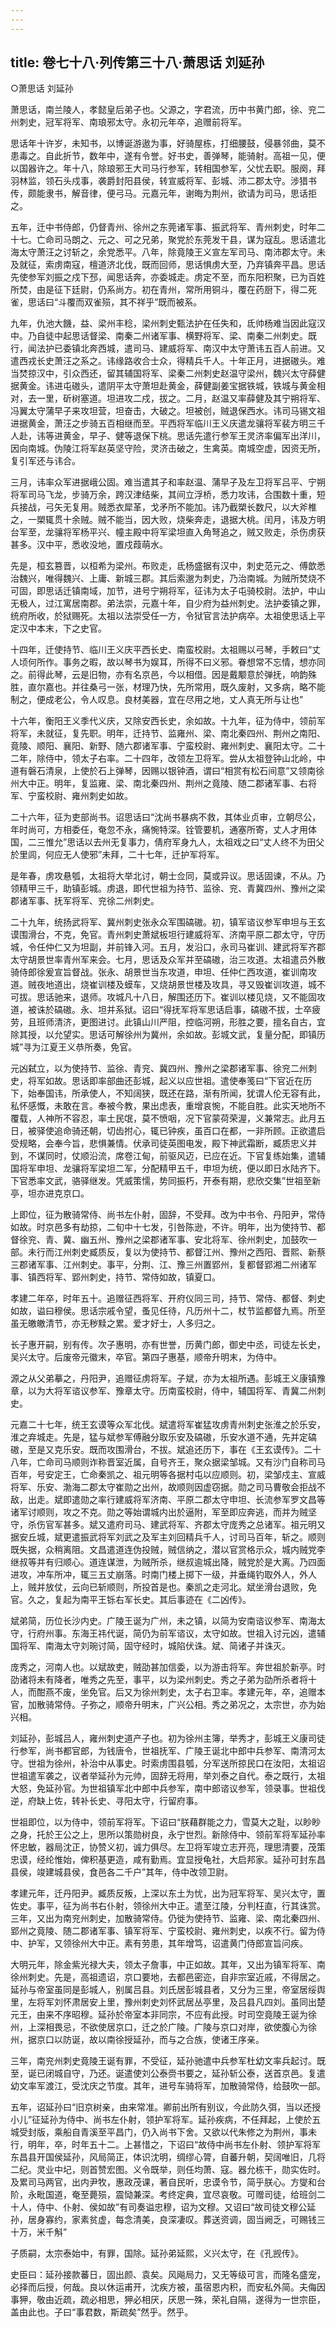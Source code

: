 ```yaml
---
---
---
```

title: 卷七十八·列传第三十八·萧思话  刘延孙
---

○萧思话  刘延孙

萧思话，南兰陵人，孝懿皇后弟子也。父源之，字君流，历中书黄门郎，徐、兖二州刺史，冠军将军、南琅邪太守。永初元年卒，追赠前将军。

思话年十许岁，未知书，以博诞游遨为事，好骑屋栋，打细腰鼓，侵暴邻曲，莫不患毒之。自此折节，数年中，遂有令誉。好书史，善弹琴，能骑射。高祖一见，便以国器许之。年十八，除琅邪王大司马行参军，转相国参军，父忧去职。服阕，拜羽林监，领石头戍事，袭爵封阳县侯，转宣威将军、彭城、沛二郡太守。涉猎书传，颇能隶书，解音律，便弓马。元嘉元年，谢晦为荆州，欲请为司马，思话拒之。

五年，迁中书侍郎，仍督青州、徐州之东莞诸军事、振武将军、青州刺史，时年二十七。亡命司马朗之、元之、可之兄弟，聚党於东莞发干县，谋为寇乱。思话遣北海太守萧汪之讨斩之，余党悉平。八年，除竟陵王义宣左军司马、南沛郡太守。未及就征，索虏南寇，檀道济北伐，既而回师，思话惧虏大至，乃弃镇奔平昌。思话先使参军刘振之戍下邳，闻思话奔，亦委城走。虏定不至，而东阳积聚，已为百姓所焚，由是征下廷尉，仍系尚方。初在青州，常所用铜斗，覆在药厨下，得二死雀，思话曰“斗覆而双雀殒，其不祥乎”既而被系。

九年，仇池大饑，益、梁州丰稔，梁州刺史甄法护在任失和，氐帅杨难当因此寇汉中。乃自徒中起思话督梁、南秦二州诸军事、横野将军、梁、南秦二州刺史。既行，闻法护已委镇北奔西城，遣司马、建威将军、南汉中太守萧讳五百人前进。又遣西戎长史萧汪之系之。讳缘路收合士众，得精兵千人。十年正月，进据磝头。难当焚掠汉中，引众西还，留其辅国将军、梁秦二州刺史赵温守梁州，魏兴太守薛健据黄金。讳进屯磝头，遣阴平太守萧坦赴黄金，薛健副姜宝据铁城，铁城与黄金相对，去一里，斫树塞道。坦进攻二戍，拔之。二月，赵温又率薛健及其宁朔将军、冯翼太守蒲早子来攻坦营，坦奋击，大破之。坦被创，贼退保西水。讳司马锡文祖进据黄金，萧汪之步骑五百相继而至。平西将军临川王义庆遣龙骧将军裴方明三千人赴，讳等进黄金，早子、健等退保下桃。思话先遣行参军王灵济率偏军出洋川，因向南城。伪陵江将军赵英坚守险，灵济击破之，生禽英。南城空虚，因资无所，复引军还与讳合。

三月，讳率众军进据峨公固。难当遣其子和率赵温、蒲早子及左卫将军吕平、宁朔将军司马飞龙，步骑万余，跨汉津结柴，其间立浮桥，悉力攻讳，合围数十重，短兵接战，弓矢无复用。贼悉衣犀革，戈矛所不能加。讳乃截槊长数尺，以大斧椎之，一槊辄贯十余贼。贼不能当，因大败，烧柴奔走，退据大桃。闰月，讳及方明台军至，龙骧将军杨平兴、幢主殿中将军梁坦直入角弩追之，贼又败走，杀伤虏获甚多。汉中平，悉收没地，置戍葭萌水。

先是，桓玄篡晋，以桓希为梁州。布败走，氐杨盛据有汉中，刺史范元之、傅歆悉治魏兴，唯得魏兴、上庸、新城三郡。其后索邈为刺史，乃治南城。为贼所焚烧不可固，即思话迁镇南域，加节，进号宁朔将军，征讳为太子屯骑校尉。法护，中山无极人，过江寓居南郡。弟法崇，元嘉十年，自少府为益州刺史。法护委镇之罪，统府所收，於狱赐死。太祖以法崇受任一方，令狱官言法护病卒。太祖使思话上平定汉中本末，下之史官。

十四年，迁使持节、临川王义庆平西长史、南蛮校尉。太祖赐以弓琴，手敕曰“丈人顷何所作。事务之暇，故以琴书为娱耳，所得不曰义邪。眷想常不忘情，想亦同之。前得此琴，云是旧物，亦有名京邑，今以相借。因是戴颙意於弹抚，响韵殊胜，直尔嘉也。并往桑弓一张，材理乃快，先所常用，既久废射，又多病，略不能制之，便成老公，令人叹息。良材美器，宜在尽用之地，丈人真无所与让也”

十六年，衡阳王义季代义庆，又除安西长史，余如故。十九年，征为侍中，领前军将军，未就征，复先职。明年，迁持节、监雍州、梁、南北秦四州、荆州之南阳、竟陵、顺阳、襄阳、新野、随六郡诸军事、宁蛮校尉、雍州刺史、襄阳太守。二十二年，除侍中，领太子右率。二十四年，改领左卫将军。尝从太祖登钟山北岭，中道有磐石清泉，上使於石上弹琴，因赐以银钟酒，谓曰“相赏有松石间意”又领南徐州大中正。明年，复监雍、梁、南北秦四州、荆州之竟陵、随二郡诸军事、右将军、宁蛮校尉、雍州刺史如故。

二十六年，征为吏部尚书。诏思话曰“沈尚书暴病不救，其体业贞审，立朝尽公，年时尚可，方相委任，奄忽不永，痛惋特深。铨管要机，通塞所寄，丈人才用体国，二三惟允”思话以去州无复事力，倩府军身九人，太祖戏之曰“丈人终不为田父於里闾，何应无人使邪”未拜，二十七年，迁护军将军。

是年春，虏攻悬瓠，太祖将大举北讨，朝士佥同，莫或异议。思话固谏，不从。乃领精甲三千，助镇彭城。虏退，即代世祖为持节、监徐、兖、青冀四州、豫州之梁郡诸军事、抚军将军、兖徐二州刺史。

二十九年，统扬武将军、冀州刺史张永众军围碻磝。初，镇军谘议参军申坦与王玄谟围滑台，不克，免官。青州刺史萧斌板坦行建威将军、济南平原二郡太守，守历城，令任仲仁又为坦副，并前锋入河。五月，发沿口，永司马崔训、建武将军齐郡太守胡景世率青州军来会。七月，思话及众军并至碻磝，治三攻道。太祖遣员外散骑侍郎徐爰宣旨督战。张永、胡景世当东攻道，申坦、任仲仁西攻道，崔训南攻道。贼夜地道出，烧崔训楼及蟆车，又烧胡景世楼及攻具，寻又毁崔训攻道，城不可拔。思话驰来，退师。攻城凡十八日，解围还历下。崔训以楼见烧，又不能固攻道，被诛於碻磝。永、坦并系狱。诏曰“得抚军将军思话启事，碻磝不拔，士卒疲劳，且班师清济，更图进讨。此镇山川严阻，控临河朔，形胜之要，擅名自古，宜除其授，以允望实。思话可解徐州为冀州，余如故。彭城文武，复量分配，即镇历城”寻为江夏王义恭所奏，免官。

元凶弑立，以为使持节、监徐、青兖、冀四州、豫州之梁郡诸军事、徐兖二州刺史，将军如故。思话即率部曲还彭城，起义以应世祖。遣使奉笺曰“下官近在历下，始奉国讳，所承使人，不知阔狭，既还在路，渐有所闻，犹谓人伦无容有此，私怀感慨，未敢在言。奉被今教，果出虑表，重增哀惋，不能自胜。此实天地所不覆载，人神所不容忍，率土民氓，莫不愤咽，况下官蒙荷荣渥，义兼常志。此月五日，被驿使追命骑还朝，切齿拊心，辄已钟疾，虽百口在都，一非所顾。正欲遣启受规略，会奉今旨，悲惧兼情。伏承司徒英图电发，殿下神武霜断，臧质忠义并到，不谋同时，仗顺沿流，席卷江甸，前驱风迈，已应在近。下官复练始集，遣辅国将军申坦、龙骧将军梁坦二军，分配精甲五千，申坦为统，便以即日水陆齐下。下官悉率文武，骆驿继发。凭威策懦，势同振朽，开泰有期，悲欣交集”世祖至新亭，坦亦进克京口。

上即位，征为散骑常侍、尚书左仆射，固辞，不受拜。改为中书令、丹阳尹，常侍如故。时京邑多有劫掠，二旬中十七发，引咎陈逊，不许。明年，出为使持节、都督徐兖、青、冀、幽五州、豫州之梁郡诸军事、安北将军、徐州刺史，加鼓吹一部。未行而江州刺史臧质反，复以为使持节、都督江州、豫州之西阳、晋熙、新蔡三郡诸军事、江州刺史。事平，分荆、江、豫三州置郢州，复都督郢湘二州诸军事、镇西将军、郢州刺史，持节、常侍如故，镇夏口。

孝建二年卒，时年五十。追赠征西将军、开府仪同三司，持节、常侍、都督、刺史如故，谥曰穆侯。思话宗戚令望，蚤见任待，凡历州十二，杖节监都督九焉。所至虽无皦皦清节，亦无秽黩之累。爱才好士，人多归之。

长子惠开嗣，别有传。次子惠明，亦有世誉，历黄门郎，御史中丞，司徒左长史，吴兴太守。后废帝元徽末，卒官。第四子惠基，顺帝升明末，为侍中。

源之从父弟摹之，丹阳尹，追赠征虏将军。子斌，亦为太祖所遇。彭城王义康镇豫章，以为大将军谘议参军、豫章太守。历南蛮校尉，侍中，辅国将军、青冀二州刺史。

元嘉二十七年，统王玄谟等众军北伐。斌遣将军崔猛攻虏青州刺史张淮之於乐安，淮之弃城走。先是，猛与斌参军傅融分取乐安及碻磝，乐安水道不通，先并定碻磝，至是又克乐安。既而攻围滑台，不拔。斌追还历下，事在《王玄谟传》。二十八年，亡命司马顺则诈称晋室近属，自号齐王，聚众据梁邹城。又有沙门自称司马百年，号安定王，亡命秦凯之、祖元明等各据村屯以应顺则。初，梁邹戍主、宣威将军、乐安、渤海二郡太守崔勋之出州，故顺则因虚窃据。勋之司马曹敬会拒战不敌，出走。斌即遣勋之率行建威将军济南、平原二郡太守申坦、长流参军罗文昌等诸军讨顺则，攻之不克。勋之等始谓城内出於逼附，军至即应奔逃，而并为贼坚守，杀伤官军甚多。斌又遣府司马、建武将军、齐郡太守庞秀之总诸军。祖元明又据安丘城，斌更遣振武将军刘武之及军主刘回精兵千人，讨司马百年，斩之。顺则既失据，众稍离阻。文昌遣道连伪投贼，贼信纳之，潜以官赏格示众，城内贼党李继叔等并有归顺心。道连谋泄，为贼所杀，继叔逾城出降，贼党於是大离。乃四面进攻，冲车所冲，辄三五丈崩落。时南门楼上掷下一级，并垂绳钓取外人，外人上，贼并放仗，云向已斩顺则，所投首是也。秦凯之走河北。斌坐滑台退败，免官。久之，复起为南平王铄右军长史。其后事迹在《二凶传》。

斌弟简，历位长沙内史。广陵王诞为广州，未之镇，以简为安南谘议参军、南海太守，行府州事。东海王祎代诞，简仍为前军谘议，太守如故。世祖入讨元凶，遣辅国将军、南海太守刘琬讨简，固守经时，城陷伏诛。斌、简诸子并诛灭。

庞秀之，河南人也。以斌故吏，贼劭甚加信委，以为游击将军。奔世祖於新亭。时劭诸将未有降者，唯秀之先至，事平，以为梁州刺史。秀之子弟为劭所杀者将十人，而酣燕不废，坐免官。后又为徐州刺史，太子右卫率。孝建元年，卒，追赠本官，加散骑常侍。子弥之，顺帝升明末，广兴公相。秀之弟况之，太宗世，亦为始兴相。

刘延孙，彭城吕人，雍州刺史道产子也。初为徐州主簿，举秀才，彭城王义康司徒行参军，尚书都官郎，为钱唐令，世祖抚军、广陵王诞北中郎中兵参军、南清河太守。世祖为徐州，补治中从事史。时索虏围县瓠，分军送所掠民口在汝阳，太祖诏世祖遣军袭之，议者举延孙为元帅，固辞无将用，举刘泰之自代。泰之既行，太祖大怒，免延孙官。为世祖镇军北中郎中兵参军，南中郎谘议参军，领录事。世祖伐逆，府缺上佐，转补长史、寻阳太守，行留府事。

世祖即位，以为侍中，领前军将军。下诏曰“朕藉群能之力，雪莫大之耻，以眇眇之身，托於王公之上，思所以策勋树良，永宁世烈。新除侍中、领前军将军延孙率怀忠敏，器局沈正，协赞义初，诚力俱尽。左卫将军竣立志开亮，理思清要，茂策忠谟，经纶惟始，俾积基更造，咸有勤焉。宜显授龟社，大启邦家。延孙可封东昌县侯，竣建城县侯，食邑各二千户”其年，侍中改领卫尉。

孝建元年，迁丹阳尹。臧质反叛，上深以东土为忧，出为冠军将军、吴兴太守，置佐史。事平，征为尚书右仆射，领徐州大中正。遣至江陵，分判枉直，行其诛赏。三年，又出为南兖州刺史，加散骑常侍。仍徙为使持节、监雍、梁、南北秦四州、郢州之竟陵、随二郡诸军事、镇军将军、宁蛮校尉、雍州刺史，以疾不行。留为侍中、护军，又领徐州大中正。素有劳患，其年增笃，诏遣黄门侍郎宣旨问疾。

大明元年，除金紫光禄大夫，领太子詹事，中正如故。其年，又出为镇军将军、南徐州刺史。先是，高祖遗诏，京口要地，去都邑密迩，自非宗室近戚，不得居之。延孙与帝室虽同是彭城人，别属吕县。刘氏居彭城县者，又分为三里，帝室居绥舆里，左将军刘怀肃居安上里，豫州刺史刘怀武居丛亭里，及吕县凡四刘。虽同出楚元王，由来不序昭穆。延孙於帝室本非同宗，不应有此授。时司空竟陵王诞为徐州，上深相畏忌，不欲使居京口，迁之於广陵。广陵与京口对岸，欲使腹心为徐州，据京口以防诞，故以南徐授延孙，而与之合族，使诸王序亲。

三年，南兖州刺史竟陵王诞有罪，不受征，延孙驰遣中兵参军杜幼文率兵起讨。既至，诞已闭城自守，乃还。诞遣使刘公泰赍书要之，延孙斩公泰，送首京邑。复遣幼文率军渡江，受沈庆之节度。其年，进号车骑将军，加散骑常侍，给鼓吹一部。

五年，诏延孙曰“旧京树亲，由来常准。卿前出所有别议，今此防久弭，当以还授小儿”征延孙为侍中、尚书左仆射，领护军将军。延孙疾病，不任拜起，上使於五城受封版，乘船自青溪至平昌门，仍入尚书下舍。又欲以代朱修之为荆州，事未行，明年，卒，时年五十二。上甚惜之，下诏曰“故侍中尚书左仆射、领护军将军东昌县开国侯延孙，风局简正，体识沈明，绸缪心膂，自蕃升朝，契阔唯旧，几将二纪。灵业中圮，则首赞宏图。义令既举，则任均萧、寇。器允栋干，勋实佐时。及累司马两官，出内尹牧，惠政茂课，著自民听，忠谟令节，简乎朕心。方燮和台阶，永毗国道，奄至薨殒，震恸兼深。考终定典，宜尽哀敬。可赠司徒，给班剑二十人，侍中、仆射、侯如故”有司奏谥忠穆，诏为文穆。又诏曰“故司徒文穆公延孙，居身寡约，家素贫虚，每念清美，良深凄叹。葬送资调，固当阙乏，可赐钱三十万，米千斛”

子质嗣，太宗泰始中，有罪，国除。延孙弟延熙，义兴太守，在《孔觊传》。

史臣曰：延孙接款蕃日，固出颜、袁矣。风飚局力，又无等级可言，而隆名盛宠，必择而后授，何哉。良以休运甫开，沈疾方被，虽宿恩内积，而安私外简。夫侮因事狎，敬由近疏，疏必相思，狎必相厌，厌思一殊，荣礼自隔，遂得为一世宗臣，盖由此也。子曰“事君数，斯疏矣”然乎。然乎。

